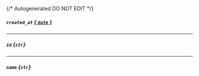 {/* Autogenerated DO NOT EDIT  */}
##### `created_at` [*{ `date` }*](https://docs.python.org/3/library/datetime.html#date-objects)

---
##### `id` *{`str`}*

---
##### `name` *{`str`}*

